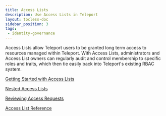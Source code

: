 ```yaml
---
title: Access Lists
description: Use Access Lists in Teleport
layout: tocless-doc
sidebar_position: 3
tags:
 - identity-governance
---
```


Access Lists allow Teleport users to be granted long term access to resources
managed within Teleport. With Access Lists, administrators and Access List
owners can regularly audit and control membership to specific roles and
traits, which then tie easily back into Teleport's existing RBAC system.

[Getting Started with Access Lists](guide.mdx)

[Nested Access Lists](nested-access-lists.mdx)

[Reviewing Access Requests](reviewing-access-requests.mdx)

[Access List Reference](../../reference/access-controls/access-lists.mdx)
